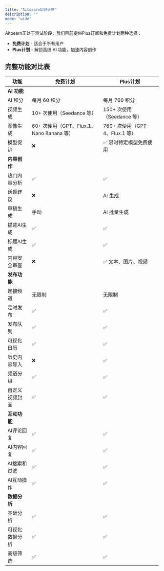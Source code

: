 ```yaml
---
title: "Aitoearn如何计费"
description: ""
mode: "wide"
---
```



Aitoearn正处于测试阶段，我们目前提供Plus订阅和免费计划两种选择：

- **免费计划** - 适合于所有用户
- **Plus计划** - 解锁高级 AI 功能，加速内容创作

## 完整功能对比表

| 功能 | 免费计划 | Plus计划 |
|------|---------|---------|
| **AI 功能** |  |  |
| AI 积分 | <Tooltip tip="每月签到，最高可得">每月 60 积分</Tooltip> | <Tooltip tip="每月直接送 700 积分，再加上签到 60 积分">每月 760 积分</Tooltip> |
| 视频生成 | <Tooltip tip="所有AI功能价格明细表">10+ 次使用（Seedance 等）</Tooltip> | <Tooltip tip="所有AI功能价格明细表">150+ 次使用（Seedance 等）</Tooltip> |
| 图像生成 | <Tooltip tip="所有AI功能价格明细表">60+ 次使用（GPT、Flux.1、Nano Banana 等）</Tooltip> | <Tooltip tip="所有AI功能价格明细表">760+ 次使用（GPT-4、Flux.1 等）</Tooltip> |
| 模型促销 | ❌ | ✅ 限时特定模型免费使用 |
| **内容创作** |  |  |
| 热门内容分析 | ✅ | ✅ |
| 话题建议 | ❌ | <Tooltip tip="即将推出">AI 生成</Tooltip> |
| 草稿生成 | 手动 | <Tooltip tip="即将推出">AI 批量生成</Tooltip> |
| 描述AI生成 | <Tooltip tip="支持 Gemini-2.5、GPT-5 等模型">✅</Tooltip> | <Tooltip tip="支持 Gemini-2.5、GPT-5 等模型">✅</Tooltip> |
| 标题AI生成 | <Tooltip tip="支持 Gemini-2.5、GPT-5 等模型">✅</Tooltip> | <Tooltip tip="支持 Gemini-2.5、GPT-5 等模型">✅</Tooltip> |
| 内容安全审查 | ❌ | <Tooltip tip="即将推出">✅ 文本、图片、视频</Tooltip> |
| **发布功能** |  |  |
| 连接频道 | 无限制 | 无限制 |
| 定时发布 | ✅ | ✅ |
| 发布队列 | <Tooltip tip="创建可重新排列或打乱的发布队列">✅</Tooltip> | <Tooltip tip="创建可重新排列或打乱的发布队列">✅</Tooltip> |
| 可视化日历 | <Tooltip tip="以周或月为单位可视化内容发布计划">✅</Tooltip> | <Tooltip tip="以周或月为单位可视化内容发布计划">✅</Tooltip> |
| 历史内容导入 | ❌ | <Tooltip tip="导入历史内容并重复使用">✅</Tooltip> |
| 频道分组 | <Tooltip tip="将频道分组以便在发布时批量选择">✅</Tooltip> | <Tooltip tip="将频道分组以便在发布时批量选择">✅</Tooltip> |
| 自定义视频封面 | <Tooltip tip="从视频中选择一帧作为封面">✅</Tooltip> | <Tooltip tip="从视频中选择一帧作为封面">✅</Tooltip> |
| **互动功能** |  |  |
| AI评论回复 | ✅ | ✅ |
| AI内容回复 | ✅ | ✅ |
| AI搜索和过滤 | ✅ | ✅ |
| AI互动操作 | <Tooltip tip="点赞、收藏、关注等">✅</Tooltip> | ✅ |
| **数据分析** |  |  |
| 基础分析 | <Tooltip tip="单个帖子的基础互动数据">✅</Tooltip> | <Tooltip tip="单个帖子的基础互动数据">✅</Tooltip> |
| 可视化数据分析 | ✅ | ✅ |
| 高级筛选 | ✅ | ✅ |

